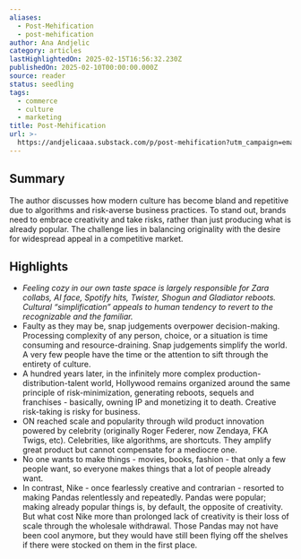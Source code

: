```yaml
---
aliases:
  - Post-Mehification
  - post-mehification
author: Ana Andjelic
category: articles
lastHighlightedOn: 2025-02-15T16:56:32.230Z
publishedOn: 2025-02-10T00:00:00.000Z
source: reader
status: seedling
tags:
  - commerce
  - culture
  - marketing
title: Post-Mehification
url: >-
  https://andjelicaaa.substack.com/p/post-mehification?utm_campaign=email-half-post&r=og9hp&utm_source=substack&utm_medium=email
---
```

## Summary

The author discusses how modern culture has become bland and repetitive due to algorithms and risk-averse business practices. To stand out, brands need to embrace creativity and take risks, rather than just producing what is already popular. The challenge lies in balancing originality with the desire for widespread appeal in a competitive market.

## Highlights

- _Feeling cozy in our own taste space is largely responsible for Zara collabs, AI face, Spotify hits, Twister, Shogun and Gladiator reboots._ _Cultural “simplification” appeals to human tendency to revert to the recognizable and the familiar._
- Faulty as they may be, snap judgements overpower decision-making. Processing complexity of any person, choice, or a situation is time consuming and resource-draining. Snap judgements simplify the world. A very few people have the time or the attention to sift through the entirety of culture.
- A hundred years later, in the infinitely more complex production-distribution-talent world, Hollywood remains organized around the same principle of risk-minimization, generating reboots, sequels and franchises - basically, owning IP and monetizing it to death.
  Creative risk-taking is risky for business.
- ON reached scale and popularity through wild product innovation powered by celebrity (originally Roger Federer, now Zendaya, FKA Twigs, etc). Celebrities, like algorithms, are shortcuts. They amplify great product but cannot compensate for a mediocre one.
- No one wants to make things - movies, books, fashion - that only a few people want, so everyone makes things that a lot of people already want.
- In contrast, Nike - once fearlessly creative and contrarian - resorted to making Pandas relentlessly and repeatedly. Pandas were popular; making already popular things is, by default, the opposite of creativity. But what cost Nike more than prolonged lack of creativity is their loss of scale through the wholesale withdrawal. Those Pandas may not have been cool anymore, but they would have still been flying off the shelves if there were stocked on them in the first place.
